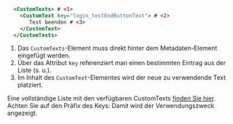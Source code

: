 ```.xml
  <CustomTexts> # <1>
    <CustomText key="login_testEndButtonText"> # <2>
       Test beenden # <3>
    </CustomText>
  </CustomTexts>
```
1. Das `CustomTexts`-Element muss direkt hinter dem Metadaten-Element eingefügt werden.
2. Über das Attribut `key` referenziert man einen bestimmten Eintrag aus der Liste (s. u.).
3. Im Inhalt des `CustomText`-Elementes wird der neue zu verwendende Text platziert.

Eine vollständige Liste mit den verfügbaren CustomTexts [finden Sie hier](https://pages.cms.hu-berlin.de/iqb/testcenter/pages/custom-texts.html). Achten Sie auf den Präfix des Keys: Damit wird der Verwendungszweck angezeigt.
